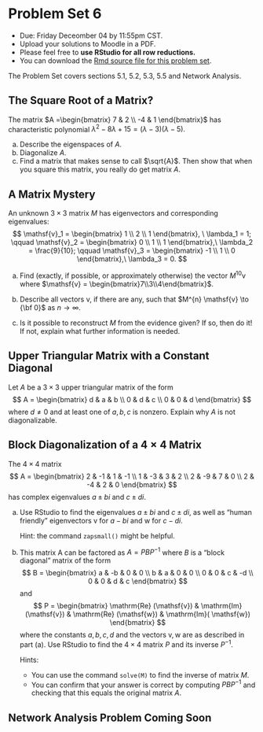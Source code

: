 
#  Problem Set 6

* Due: Friday Deceomber 04 by 11:55pm CST. 
* Upload your solutions to Moodle in a PDF. 
* Please feel free to **use RStudio for all row reductions.**
* You can download the [Rmd source file  for this problem set](https://github.com/mathbeveridge/math236_f20/blob/main/PS6-problem-set-6.Rmd).


The Problem Set covers sections 5.1, 5.2, 5.3, 5.5 and Network Analysis. 






## The Square Root of a Matrix?

The matrix $A  =\begin{bmatrix} 7 & 2 \\ -4 & 1 \end{bmatrix}$ has characteristic polynomial
$\lambda^2 - 8 \lambda + 15 = (\lambda -3)(\lambda - 5).$


a. Describe the eigenspaces of $A$.
a. Diagonalize $A$.
a. Find a matrix that makes sense to call $\sqrt{A}$. Then show that when you square this matrix, you really do get matrix $A$.

## A  Matrix Mystery

An unknown $3 \times 3$ matrix $M$ has eigenvectors and corresponding eigenvalues:
$$
\mathsf{v}_1 = \begin{bmatrix} 1 \\ 2 \\ 1 \end{bmatrix}, \  \lambda_1 = 1;
\qquad
\mathsf{v}_2 = \begin{bmatrix} 0 \\ 1 \\ 1 \end{bmatrix},\  \lambda_2 = \frac{9}{10};
\qquad
\mathsf{v}_3 = \begin{bmatrix} -1 \\ 1 \\ 0 \end{bmatrix},\  \lambda_3 = 0.
$$

a. Find (exactly, if possible, or approximately otherwise) the vector $M^{10} \mathsf{v}$ where $\mathsf{v} = \begin{bmatrix}7\\3\\4\end{bmatrix}$.

a.  Describe all vectors $\mathsf{v}$, if there are any, such that $M^{n} \mathsf{v}  \to {\bf 0}$ as $n \to \infty$.

a.  Is it possible to reconstruct $M$ from the evidence given? If so, then do it!  If not, explain what further information is needed.






## Upper Triangular Matrix with a Constant Diagonal

Let $A$ be a $3 \times 3$ upper triangular matrix of the form
$$
A = \begin{bmatrix}
d & a & b \\
0  & d & c \\
0 & 0 & d
\end{bmatrix}
$$
where $d \neq 0$ and at least one of $a,b,c$ is nonzero. Explain why $A$ is not diagonalizable.




## Block Diagonalization of a  $4 \times 4$ Matrix


The $4 \times 4$ matrix
$$
A = \begin{bmatrix}
2 & -1 & 1 & -1 \\
1 & -3 & 3 & 2 \\
2 & -9 & 7 & 0 \\
2 & -4 & 2 & 0
\end{bmatrix}
$$
has complex eigenvalues $a \pm bi$ and $c \pm di$. 

a. Use RStudio to find the eigenvalues $a \pm bi$ and $c \pm di$, as well as "human friendly" eigenvectors $\mathsf{v}$ for $a - bi$ and $\mathsf{w}$ for $c - di$. 

    Hint: the command `zapsmall()` might be helpful.


a. This matrix A can be factored as $A  =  P B P^{-1}$ where $B$ is a "block diagonal"  matrix of the form
$$
B = \begin{bmatrix} a & -b & 0  & 0 \\
b & a & 0 & 0 \\
0 & 0 & c & -d \\
0 & 0 & d & c 
\end{bmatrix}
$$
and
$$
P = \begin{bmatrix} \mathrm{Re} (\mathsf{v}) & \mathrm{Im} (\mathsf{v}) &  \mathrm{Re} (\mathsf{w}) & \mathrm{Im}( \mathsf{w})  
\end{bmatrix}
$$
where the constants $a,b,c,d$ and the vectors $\mathsf{v}, \mathsf{w}$ are as described in part (a). Use RStudio to find the $4 \times 4$ matrix $P$ and its inverse $P^{-1}$. 

    Hints: 

    * You can use  the command `solve(M)` to find the inverse of matrix $M$.
    * You can confirm that your answer is correct by computing $P B P^{-1}$ and checking that this equals the original matrix $A$.



## Network Analysis Problem Coming Soon


<!--
```r
#library(igraph)

#g = Graph.Read_Ncol("/Users/abeverid/Downloads/airports/asme-net-copy2.csv", format="edgelist")

```
-->
